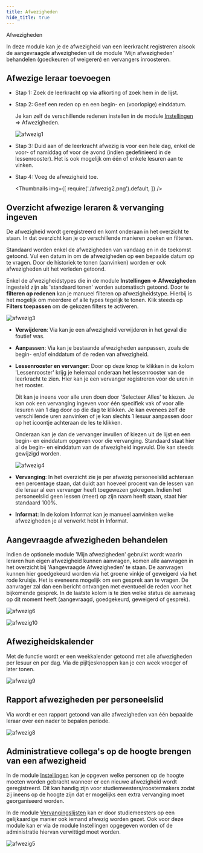 ```yaml
---
title: Afwezigheden
hide_title: true
---
```


<ImageTitle img="sick.png">Afwezigheden</ImageTitle>

In deze module kan je de afwezigheid van een leerkracht registreren alsook de aangevraagde afwezigheden uit de module 'Mijn afwezigheden' behandelen (goedkeuren of weigeren) en vervangers inroosteren. 

## Afwezige leraar toevoegen

- Stap 1: Zoek de leerkracht op via afkorting of zoek hem in de lijst.
- Stap 2: Geef een reden op en een begin- en (voorlopige) einddatum. 

  Je kan zelf de verschillende redenen instellen in de module [Instellingen](/afwezigheden/instellingen/) => Afwezigheden.

  ![afwezig1](./afwezig1.png)

- Stap 3: Duid aan of de leerkracht afwezig is voor een hele dag, enkel de voor- of namiddag of voor de avond (indien gedefinieerd in de lessenrooster). Het is ook mogelijk om één of enkele lesuren aan te vinken. 
- Stap 4: Voeg de afwezigheid toe.

  <Thumbnails img={[
      require('./afwezig2.png').default, 
    ]} />

## Overzicht afwezige leraren & vervanging ingeven

De afwezigheid wordt geregistreerd en komt onderaan in het overzicht te staan. In dat overzicht kan je op verschillende manieren zoeken en filteren. 

Standaard worden enkel de afwezigheden van vandaag en in de toekomst getoond. Vul een datum in om de afwezigheden op een bepaalde datum op te vragen. Door de historiek te tonen (aanvinken) worden er ook afwezigheden uit het verleden getoond. 

Enkel de afwezigheidstypes die in de module **Instellingen => Afwezigheden** ingesteld zijn als 'standaard tonen' worden automatisch getoond. Door te **filteren op redenen** kan je manueel filteren op afwezigheidstype. Hierbij is het mogelijk om meerdere of alle types tegelijk te tonen. Klik steeds op **Filters toepassen** om de gekozen filters te activeren. 

![afwezig3](./afwezig3.png)


- **Verwijderen**: Via <LegacyAction img="remove.png"/> kan je een afwezigheid verwijderen in het geval die foutief was.

- **Aanpassen**: Via <LegacyAction img="edit.png"/> kan je bestaande afwezigheden aanpassen, zoals de begin- en/of einddatum of de reden van afwezigheid.

- **Lessenrooster en vervanger**: Door op deze knop <LegacyAction img="calendar.png"/> te klikken in de kolom 'Lessenrooster' krijg je helemaal onderaan het lessenrooster van de leerkracht te zien. Hier kan je een vervanger registreren voor de uren in het rooster. 

  Dit kan je ineens voor alle uren doen door 'Selecteer Alles' te kiezen. Je kan ook een vervanging ingeven voor één specifiek vak of voor alle lesuren van 1 dag door op die dag te klikken. Je kan evenees zelf de verschillende uren aanvinken of je kan slechts 1 lesuur aanpassen door op het icoontje achteraan de les te klikken.

  Onderaan kan je dan de vervanger invullen of kiezen uit de lijst en een begin- en einddatum opgeven voor die vervanging. Standaard staat hier al de begin- en einddatum van de afwezigheid ingevuld. Die kan steeds gewijzigd worden. 

  ![afwezig4](./afwezig4.png)

- **Vervanging**: In het overzicht zie je per afwezig personeelslid achteraan een percentage staan, dat duidt aan hoeveel procent van de lessen van die leraar al een vervanger heeft toegewezen gekregen. Indien het personeelslid geen lessen (meer) op zijn naam heeft staan, staat hier standaard 100%.

- **Informat**: In de kolom Informat kan je manueel aanvinken welke afwezigheden je al verwerkt hebt in Informat. 

## Aangevraagde afwezigheden behandelen

Indien de optionele module 'Mijn afwezigheden' gebruikt wordt waarin leraren hun eigen afwezigheid kunnen aanvragen, komen alle aanvragen in het overzicht bij 'Aangevraagde Afwezigheden' te staan. De aanvragen kunnen hier goedgekeurd worden via het groene vinkje of geweigerd via het rode kruisje. Het is eveneens mogelijk om een gesprek aan te vragen. De aanvrager zal dan een bericht ontvangen met eventueel de reden voor het bijkomende gesprek. In de laatste kolom is te zien welke status de aanvraag op dit moment heeft (aangevraagd, goedgekeurd, geweigerd of gesprek). 

![afwezig6](./afwezig6.PNG)

![afwezig10](./afwezig10.PNG)

## Afwezigheidskalender

Met de functie <LegacyAction img="calendar.png" text="Toon Afwezighedenkalender"/> wordt er een weekkalender getoond met alle afwezigheden per lesuur en per dag. Via de pijltjesknoppen kan je een week vroeger of later tonen.

![afwezig9](./afwezig9.PNG)

## Rapport afwezigheden per personeelslid

Via <LegacyAction img="configure.png" text="Maak rapport"/> wordt er een rapport getoond van alle afwezigheden van één bepaalde leraar over een nader te bepalen periode. 

![afwezig8](./afwezig8.PNG)

## Administratieve collega's op de hoogte brengen van een afwezigheid

In de module [Instellingen](/afwezigheden/instellingen/) kan je opgeven welke personen op de hoogte moeten worden gebracht wanneer er een nieuwe afwezigheid wordt geregistreerd.
Dit kan handig zijn voor studiemeesters/roostermakers zodat zij ineens op de hoogte zijn dat er mogelijks een extra vervanging moet georganiseerd worden.

In de module [Vervangingslijsten](/vervangingslijsten) kan er door studiemeesters op een gelijkaardige manier ook iemand afwezig worden gezet. Ook voor deze module kan er via de module Instellingen opgegeven worden of de administratie hiervan verwittigd moet worden.

![afwezig5](./afwezig5.png)
